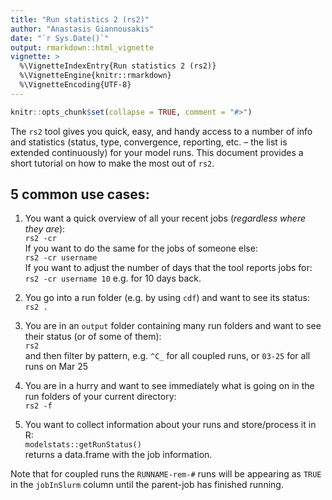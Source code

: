 ```yaml
---
title: "Run statistics 2 (rs2)"
author: "Anastasis Giannousakis"
date: "`r Sys.Date()`"
output: rmarkdown::html_vignette
vignette: >
  %\VignetteIndexEntry{Run statistics 2 (rs2)}
  %\VignetteEngine{knitr::rmarkdown}
  %\VignetteEncoding{UTF-8}
---
```


```r
knitr::opts_chunk$set(collapse = TRUE, comment = "#>")
```

The `rs2` tool gives you quick, easy, and handy access to a number of info and statistics (status, type, convergence, reporting, etc. -- the list is extended continuously) for your model runs. This document provides a short tutorial on how to make the most out of `rs2`. 

## 5 common use cases:



1. You want a quick overview of all your recent jobs (_regardless where they are_):  
`  rs2 -cr  `  
If you want to do the same for the jobs of someone else:  
`rs2 -cr username`  
If you want to adjust the number of days that the tool reports jobs for:
`rs2 -cr username 10`
e.g. for 10 days back.

2. You go into a run folder (e.g. by using `cdf`) and want to see its status:  
```rs2 .```  

3. You are in an `output` folder containing many run folders and want to see their status (or of some of them):  
`rs2`  
and then filter by pattern, e.g. `^C_` for all coupled runs, or `03-25` for all runs on Mar 25  

4. You are in a hurry and want to see immediately what is going on in the run folders of your current directory:  
`rs2 -f`  

5. You want to collect information about your runs and store/process it in R:  
`modelstats::getRunStatus()`  
returns a data.frame with the job information.

Note that for coupled runs the `RUNNAME-rem-#` runs will be appearing as `TRUE` in the `jobInSlurm` column until the parent-job has finished running.
